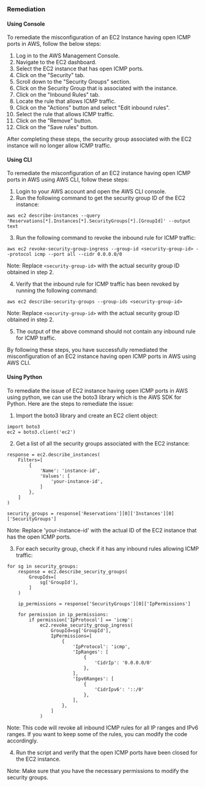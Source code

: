 ### Remediation

#### Using Console

To remediate the misconfiguration of an EC2 Instance having open ICMP ports in AWS, follow the below steps:

1. Log in to the AWS Management Console.
2. Navigate to the EC2 dashboard.
3. Select the EC2 instance that has open ICMP ports.
4. Click on the "Security" tab.
5. Scroll down to the "Security Groups" section.
6. Click on the Security Group that is associated with the instance.
7. Click on the "Inbound Rules" tab.
8. Locate the rule that allows ICMP traffic.
9. Click on the "Actions" button and select "Edit inbound rules".
10. Select the rule that allows ICMP traffic.
11. Click on the "Remove" button.
12. Click on the "Save rules" button.

After completing these steps, the security group associated with the EC2 instance will no longer allow ICMP traffic.

#### Using CLI

To remediate the misconfiguration of an EC2 instance having open ICMP ports in AWS using AWS CLI, follow these steps:

1. Login to your AWS account and open the AWS CLI console.
2. Run the following command to get the security group ID of the EC2 instance:

```
aws ec2 describe-instances --query 'Reservations[*].Instances[*].SecurityGroups[*].[GroupId]' --output text
```

3. Run the following command to revoke the inbound rule for ICMP traffic:

```
aws ec2 revoke-security-group-ingress --group-id <security-group-id> --protocol icmp --port all --cidr 0.0.0.0/0
```

Note: Replace `<security-group-id>` with the actual security group ID obtained in step 2.

4. Verify that the inbound rule for ICMP traffic has been revoked by running the following command:

```
aws ec2 describe-security-groups --group-ids <security-group-id>
```

Note: Replace `<security-group-id>` with the actual security group ID obtained in step 2.

5. The output of the above command should not contain any inbound rule for ICMP traffic.

By following these steps, you have successfully remediated the misconfiguration of an EC2 instance having open ICMP ports in AWS using AWS CLI.

#### Using Python

To remediate the issue of EC2 instance having open ICMP ports in AWS using python, we can use the boto3 library which is the AWS SDK for Python. Here are the steps to remediate the issue:

1. Import the boto3 library and create an EC2 client object:

```
import boto3
ec2 = boto3.client('ec2')
```

2. Get a list of all the security groups associated with the EC2 instance:

```
response = ec2.describe_instances(
    Filters=[
        {
            'Name': 'instance-id',
            'Values': [
                'your-instance-id',
            ]
        },
    ]
)

security_groups = response['Reservations'][0]['Instances'][0]['SecurityGroups']
```

Note: Replace 'your-instance-id' with the actual ID of the EC2 instance that has the open ICMP ports.

3. For each security group, check if it has any inbound rules allowing ICMP traffic:

```
for sg in security_groups:
    response = ec2.describe_security_groups(
        GroupIds=[
            sg['GroupId'],
        ]
    )

    ip_permissions = response['SecurityGroups'][0]['IpPermissions']

    for permission in ip_permissions:
        if permission['IpProtocol'] == 'icmp':
            ec2.revoke_security_group_ingress(
                GroupId=sg['GroupId'],
                IpPermissions=[
                    {
                        'IpProtocol': 'icmp',
                        'IpRanges': [
                            {
                                'CidrIp': '0.0.0.0/0'
                            },
                        ],
                        'Ipv6Ranges': [
                            {
                                'CidrIpv6': '::/0'
                            },
                        ],
                    },
                ]
            )
```

Note: This code will revoke all inbound ICMP rules for all IP ranges and IPv6 ranges. If you want to keep some of the rules, you can modify the code accordingly.

4. Run the script and verify that the open ICMP ports have been closed for the EC2 instance.

Note: Make sure that you have the necessary permissions to modify the security groups.

